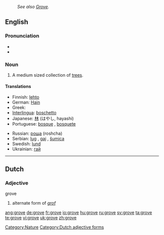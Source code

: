 : ''See also [[Grove]].''
==English==

===Pronunciation===
* {{audio|en-us-grove.ogg|Audio (US)}}
* {{rhymes|əʊv}}

===Noun===
{{en-noun}}

# A medium sized collection of [[tree]]s.

====Translations====
{{trans-top|a medium sized collection of trees}}
* Finnish: [[lehto]]
* German: [[Hain]] {{m}}
* Greek: {{t|el|σύδεντρο|n|tr=sýdentro}}
* [[Interlingua]]: [[boschetto]]
* Japanese: [[林]] (はやし, hayashi)
* Portuguese: [[bosque]] {{m}}, [[bosquete]] {{m}}
{{trans-mid}}
* Russian: [[роща]] (roshcha) {{f}}
* Serbian: [[lug]] {{m}}, [[gaj]] {{m}}, [[šumica]] {{f}}
* Swedish: [[lund]]
* Ukrainian: [[гай]] {{m}}
{{trans-bottom}}

[[Category:Nature]]

----

==Dutch==

===Adjective===
;grove

# alternate form of ''[[grof]]''

[[Category:Dutch adjective forms]]

[[ang:grove]]
[[de:grove]]
[[fr:grove]]
[[io:grove]]
[[hu:grove]]
[[ru:grove]]
[[sv:grove]]
[[ta:grove]]
[[te:grove]]
[[vi:grove]]
[[uk:grove]]
[[zh:grove]]